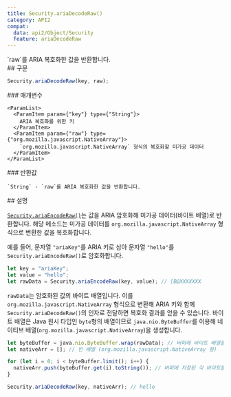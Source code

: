 ```yaml
---
title: Security.ariaDecodeRaw()
category: API2
compat:
  data: api2/Object/Security
  feature: ariaDecodeRaw
---
```


<Section>
  `raw`를 ARIA 복호화한 값을 반환합니다.
</Section>
<Section>
  ## 구문

  ~~~js
  Security.ariaDecodeRaw(key, raw);
  ~~~

  <Section>
    ### 매개변수

    <ParamList>
      <ParamItem param={"key"} type={"String"}>
        ARIA 복호화를 위한 키
      </ParamItem>
      <ParamItem param={"raw"} type={"org.mozilla.javascript.NativeArray"}>
        `org.mozilla.javascript.NativeArray` 형식의 복호화할 미가공 데이터
      </ParamItem>
    </ParamList>
  </Section>
  <Section>
    ### 반환값

    `String` - `raw`를 ARIA 복호화한 값을 반환합니다.
  </Section>
</Section>
<Section>
  ## 설명

  [`Security.ariaEncodeRaw()`](/reference/api2/Object/Security/ariaEncodeRaw)는 값을 ARIA 암호화해 미가공 데이터(바이트 배열)로 반환합니다. 해당 메소드는 미가공 데이터를
  `org.mozilla.javascript.NativeArray` 형식으로 변환한 값을 복호화합니다.

  예를 들어, 문자열 `"ariaKey"`를 ARIA 키로 삼아 문자열 `"hello"`를 `Security.ariaEncodeRaw()`로 암호화합니다.

  ~~~js
  let key = "ariaKey";
  let value = "hello";
  let rawData = Security.ariaEncodeRaw(key, value); // [B@XXXXXXX
  ~~~

  `rawData`는 암호화된 값의 바이트 배열입니다. 이를 `org.mozilla.javascript.NativeArray` 형식으로 변환해 ARIA 키와 함께 `Security.ariaDecodeRaw()`의
  인자로 전달하면 복호화 결과를 얻을 수 있습니다.
  바이트 배열은 Java 원시 타입인 `byte`형의 배열이므로 `java.nio.ByteBuffer`를 이용해 네이티브 배열(`org.mozilla.javascript.NativeArray`)을 생성합니다.

  ~~~js
  let byteBuffer = java.nio.ByteBuffer.wrap(rawData); // 버퍼에 바이트 배열을 넣음
  let nativeArr = []; // 빈 배열 (org.mozilla.javascript.NativeArray 형)

  for (let i = 0; i < byteBuffer.limit(); i++) {
    nativeArr.push(byteBuffer.get(i).toString()); // 버퍼에 저장된 각 바이트들을 빈 배열에 저장
  }

  Security.ariaDecodeRaw(key, nativeArr); // hello
  ~~~
</Section>